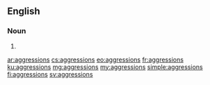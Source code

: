 ==English==

===Noun===
{{head|en|noun plural form}}

# {{plural of|aggression|lang=en}}

[[ar:aggressions]]
[[cs:aggressions]]
[[eo:aggressions]]
[[fr:aggressions]]
[[ku:aggressions]]
[[mg:aggressions]]
[[my:aggressions]]
[[simple:aggressions]]
[[fi:aggressions]]
[[sv:aggressions]]